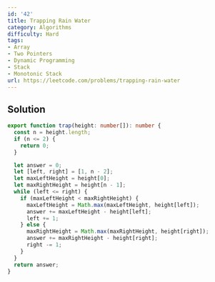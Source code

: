 ```yaml
---
id: '42'
title: Trapping Rain Water
category: Algorithms
difficulty: Hard
tags:
- Array
- Two Pointers
- Dynamic Programming
- Stack
- Monotonic Stack
url: https://leetcode.com/problems/trapping-rain-water
---
```


## Solution

```typescript filename="solution.ts" copy
export function trap(height: number[]): number {
  const n = height.length;
  if (n <= 2) {
    return 0;
  }

  let answer = 0;
  let [left, right] = [1, n - 2];
  let maxLeftHeight = height[0];
  let maxRightHeight = height[n - 1];
  while (left <= right) {
    if (maxLeftHeight < maxRightHeight) {
      maxLeftHeight = Math.max(maxLeftHeight, height[left]);
      answer += maxLeftHeight - height[left];
      left += 1;
    } else {
      maxRightHeight = Math.max(maxRightHeight, height[right]);
      answer += maxRightHeight - height[right];
      right -= 1;
    }
  }
  return answer;
}
```

